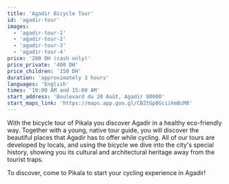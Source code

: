 ```yaml
---
title: 'Agadir Bicycle Tour'
id: 'agadir-tour'
images:
  - 'agadir-tour-1'
  - 'agadir-tour-2'
  - 'agadir-tour-3'
  - 'agadir-tour-4'
price: '280 DH (cash only)'
price_private: '400 DH'
price_children: '150 DH'
duration: 'approximately 3 hours'
languages: 'English'
times: '10:00 AM and 15:00 AM'
start_address: 'Boulevard du 20 Août, Agadir 80000'
start_maps_link: 'https://maps.app.goo.gl/CBZtGp8GciikmBcM8'
---
```


With the bicycle tour of Pikala you discover Agadir in a healthy eco-friendly way.
Together with a young, native tour guide, you will discover the beautiful places that Agadir has to offer while cycling.
All of our tours are developed by locals, and using the bicycle we dive into the city's special history,
showing you its cultural and architectural heritage away from the tourist traps.

To discover, come to Pikala to start your cycling experience in Agadir!
